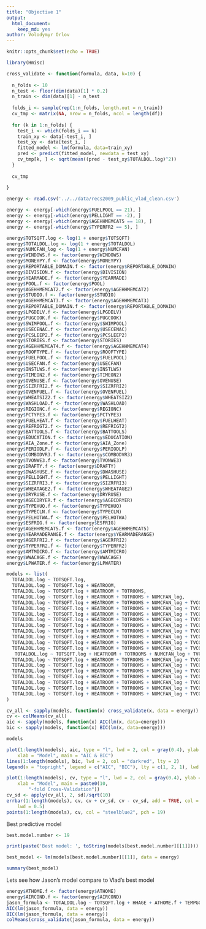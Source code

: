 ```yaml
---
title: "Objective 1"
output: 
  html_document:
    keep_md: yes
author: Volodymyr Orlov
---
```


```r
knitr::opts_chunk$set(echo = TRUE)
```

```r
library(Hmisc)
```

```r
cross_validate <- function(formula, data, k=10) {
  
  n_folds <- 10
  n_test <- floor(dim(data)[1] * 0.2)
  n_train <- dim(data)[1] - n_test
  
  folds_i <- sample(rep(1:n_folds, length.out = n_train))
  cv_tmp <- matrix(NA, nrow = n_folds, ncol = length(df))
  
  for (k in 1:n_folds) {
    test_i <- which(folds_i == k)
    train_xy <- data[-test_i, ]
    test_xy <- data[test_i, ]
    fitted_model <- lm(formula, data=train_xy)
    pred <- predict(fitted_model, newdata = test_xy)
    cv_tmp[k, ] <- sqrt(mean((pred - test_xy$TOTALDOL.log)^2))
  }
  
  cv_tmp
  
}
```

```r
energy <- read.csv('../../data/recs2009_public_vlad_clean.csv')
```

```r
energy <- energy[-which(energy$FUELPOOL == 21), ]
energy <- energy[-which(energy$PELLIGHT == -2), ]
energy <- energy[-which(energy$AGEHHMEMCAT5 == 18), ]
energy <- energy[-which(energy$TYPERFR2 == 5), ]
```

```r
energy$TOTSQFT.log <- log(1 + energy$TOTSQFT)
energy$TOTALDOL.log <- log(1 + energy$TOTALDOL)
energy$NUMCFAN_log <- log(1 + energy$NUMCFAN)
energy$WINDOWS.f <- factor(energy$WINDOWS)
energy$MONEYPY.f <- factor(energy$MONEYPY)
energy$REPORTABLE_DOMAIN.f <- factor(energy$REPORTABLE_DOMAIN)
energy$DIVISION.f <- factor(energy$DIVISION)
energy$YEARMADE.f <- factor(energy$YEARMADE)
energy$POOL.f <- factor(energy$POOL)
energy$AGEHHMEMCAT2.f <- factor(energy$AGEHHMEMCAT2)
energy$STUDIO.f <- factor(energy$STUDIO)
energy$AGEHHMEMCAT3.f <- factor(energy$AGEHHMEMCAT3)
energy$REPORTABLE_DOMAIN.f <- factor(energy$REPORTABLE_DOMAIN)
energy$LPGDELV.f <- factor(energy$LPGDELV)
energy$PUGCOOK.f <- factor(energy$PUGCOOK)
energy$SWIMPOOL.f <- factor(energy$SWIMPOOL)
energy$USECENAC.f <- factor(energy$USECENAC)
energy$PCSLEEP2.f <- factor(energy$PCSLEEP2)
energy$STORIES.f <- factor(energy$STORIES)
energy$AGEHHMEMCAT4.f <- factor(energy$AGEHHMEMCAT4)
energy$ROOFTYPE.f <- factor(energy$ROOFTYPE)
energy$FUELPOOL.f <- factor(energy$FUELPOOL)
energy$USECFAN.f <- factor(energy$USECFAN)
energy$INSTLWS.f <- factor(energy$INSTLWS)
energy$TIMEON2.f <- factor(energy$TIMEON2)
energy$OVENUSE.f <- factor(energy$OVENUSE)
energy$SIZRFRI2.f <- factor(energy$SIZRFRI2)
energy$OVENFUEL.f <- factor(energy$OVENFUEL)
energy$WHEATSIZ2.f <- factor(energy$WHEATSIZ2)
energy$WASHLOAD.f <- factor(energy$WASHLOAD)
energy$REGIONC.f <- factor(energy$REGIONC)
energy$PCTYPE3.f <- factor(energy$PCTYPE3)
energy$FUELHEAT.f <- factor(energy$FUELHEAT)
energy$REFRIGT2.f <- factor(energy$REFRIGT2)
energy$BATTOOLS.f <- factor(energy$BATTOOLS)
energy$EDUCATION.f <- factor(energy$EDUCATION)
energy$AIA_Zone.f <- factor(energy$AIA_Zone)
energy$PERIODLP.f <- factor(energy$PERIODLP)
energy$COMBODVR3.f <- factor(energy$COMBODVR3)
energy$TVONWE3.f <- factor(energy$TVONWE3)
energy$DRAFTY.f <- factor(energy$DRAFTY)
energy$DWASHUSE.f <- factor(energy$DWASHUSE)
energy$PELLIGHT.f <- factor(energy$PELLIGHT)
energy$SIZRFRI3.f <- factor(energy$SIZRFRI3)
energy$WHEATAGE2.f <- factor(energy$WHEATAGE2)
energy$DRYRUSE.f <- factor(energy$DRYRUSE)
energy$AGECDRYER.f <- factor(energy$AGECDRYER)
energy$TYPEHUQ.f <- factor(energy$TYPEHUQ)
energy$TYPECLN.f <- factor(energy$TYPECLN)
energy$PELHOTWA.f <- factor(energy$PELHOTWA)
energy$ESFRIG.f <- factor(energy$ESFRIG)
energy$AGEHHMEMCAT5.f <- factor(energy$AGEHHMEMCAT5)
energy$YEARMADERANGE.f <- factor(energy$YEARMADERANGE)
energy$AGERFRI2.f <- factor(energy$AGERFRI2)
energy$TYPERFR2.f <- factor(energy$TYPERFR2)
energy$AMTMICRO.f <- factor(energy$AMTMICRO)
energy$WWACAGE.f <- factor(energy$WWACAGE)
energy$LPWATER.f <- factor(energy$LPWATER)
```

```r
models <- list(
  TOTALDOL.log ~ TOTSQFT.log,
  TOTALDOL.log ~ TOTSQFT.log + HEATROOM,
  TOTALDOL.log ~ TOTSQFT.log + HEATROOM + TOTROOMS,
  TOTALDOL.log ~ TOTSQFT.log + HEATROOM + TOTROOMS + NUMCFAN_log,
  TOTALDOL.log ~ TOTSQFT.log + HEATROOM + TOTROOMS + NUMCFAN_log + TVCOLOR,
  TOTALDOL.log ~ TOTSQFT.log + HEATROOM + TOTROOMS + NUMCFAN_log + TVCOLOR + WINDOWS.f,
  TOTALDOL.log ~ TOTSQFT.log + HEATROOM + TOTROOMS + NUMCFAN_log + TVCOLOR + WINDOWS.f + MONEYPY.f,
  TOTALDOL.log ~ TOTSQFT.log + HEATROOM + TOTROOMS + NUMCFAN_log + TVCOLOR + WINDOWS.f + MONEYPY.f + DIVISION.f,
  TOTALDOL.log ~ TOTSQFT.log + HEATROOM + TOTROOMS + NUMCFAN_log + TVCOLOR + WINDOWS.f + MONEYPY.f + DIVISION.f + YEARMADE.f,
  TOTALDOL.log ~ TOTSQFT.log + HEATROOM + TOTROOMS + NUMCFAN_log + TVCOLOR + WINDOWS.f + MONEYPY.f + DIVISION.f + YEARMADE.f + POOL.f,
  TOTALDOL.log ~ TOTSQFT.log + HEATROOM + TOTROOMS + NUMCFAN_log + TVCOLOR + WINDOWS.f + MONEYPY.f + DIVISION.f + YEARMADE.f + POOL.f + AGEHHMEMCAT2.f + STUDIO.f + AGEHHMEMCAT3.f,
  TOTALDOL.log ~ TOTSQFT.log + HEATROOM + TOTROOMS + NUMCFAN_log + TVCOLOR + WINDOWS.f + MONEYPY.f + DIVISION.f + YEARMADE.f + POOL.f + AGEHHMEMCAT2.f + STUDIO.f + AGEHHMEMCAT3.f + REPORTABLE_DOMAIN.f + LPGDELV.f + PUGCOOK.f + SWIMPOOL.f + USECENAC.f + PCSLEEP2.f,
  TOTALDOL.log ~ TOTSQFT.log + HEATROOM + TOTROOMS + NUMCFAN_log + TVCOLOR + WINDOWS.f + MONEYPY.f + DIVISION.f + YEARMADE.f + POOL.f + AGEHHMEMCAT2.f + STUDIO.f + AGEHHMEMCAT3.f + REPORTABLE_DOMAIN.f + LPGDELV.f + PUGCOOK.f + SWIMPOOL.f + USECENAC.f + PCSLEEP2.f + STORIES.f + AGEHHMEMCAT4.f,
   TOTALDOL.log ~ TOTSQFT.log + HEATROOM + TOTROOMS + NUMCFAN_log + TVCOLOR + WINDOWS.f + MONEYPY.f + DIVISION.f + YEARMADE.f + POOL.f + AGEHHMEMCAT2.f + STUDIO.f + AGEHHMEMCAT3.f + REPORTABLE_DOMAIN.f + LPGDELV.f + PUGCOOK.f + SWIMPOOL.f + USECENAC.f + PCSLEEP2.f + STORIES.f + AGEHHMEMCAT4.f + ROOFTYPE.f + FUELPOOL.f + USECFAN.f,
  TOTALDOL.log ~ TOTSQFT.log + HEATROOM + TOTROOMS + NUMCFAN_log + TVCOLOR + WINDOWS.f + MONEYPY.f + DIVISION.f + YEARMADE.f + POOL.f + AGEHHMEMCAT2.f + STUDIO.f + AGEHHMEMCAT3.f + REPORTABLE_DOMAIN.f + LPGDELV.f + PUGCOOK.f + SWIMPOOL.f + USECENAC.f + PCSLEEP2.f + STORIES.f + AGEHHMEMCAT4.f + ROOFTYPE.f + FUELPOOL.f + USECFAN.f + INSTLWS.f + TIMEON2.f + OVENUSE.f + SIZRFRI2.f,
  TOTALDOL.log ~ TOTSQFT.log + HEATROOM + TOTROOMS + NUMCFAN_log + TVCOLOR + WINDOWS.f + MONEYPY.f + DIVISION.f + YEARMADE.f + POOL.f + AGEHHMEMCAT2.f + STUDIO.f + AGEHHMEMCAT3.f + REPORTABLE_DOMAIN.f + LPGDELV.f + PUGCOOK.f + SWIMPOOL.f + USECENAC.f + PCSLEEP2.f + STORIES.f + AGEHHMEMCAT4.f + ROOFTYPE.f + FUELPOOL.f + USECFAN.f + INSTLWS.f + TIMEON2.f + OVENUSE.f + SIZRFRI2.f + OVENFUEL.f + WHEATSIZ2.f + WASHLOAD.f + REGIONC.f,
  TOTALDOL.log ~ TOTSQFT.log + HEATROOM + TOTROOMS + NUMCFAN_log + TVCOLOR + WINDOWS.f + MONEYPY.f + DIVISION.f + YEARMADE.f + POOL.f + AGEHHMEMCAT2.f + STUDIO.f + AGEHHMEMCAT3.f + REPORTABLE_DOMAIN.f + LPGDELV.f + PUGCOOK.f + SWIMPOOL.f + USECENAC.f + PCSLEEP2.f + STORIES.f + AGEHHMEMCAT4.f + ROOFTYPE.f + FUELPOOL.f + USECFAN.f + INSTLWS.f + TIMEON2.f + OVENUSE.f + SIZRFRI2.f + OVENFUEL.f + WHEATSIZ2.f + WASHLOAD.f + REGIONC.f + PCTYPE3.f + FUELHEAT.f + REFRIGT2.f + BATTOOLS.f + EDUCATION.f,
  TOTALDOL.log ~ TOTSQFT.log + HEATROOM + TOTROOMS + NUMCFAN_log + TVCOLOR + WINDOWS.f + MONEYPY.f + DIVISION.f + YEARMADE.f + POOL.f + AGEHHMEMCAT2.f + STUDIO.f + AGEHHMEMCAT3.f + REPORTABLE_DOMAIN.f + LPGDELV.f + PUGCOOK.f + SWIMPOOL.f + USECENAC.f + PCSLEEP2.f + STORIES.f + AGEHHMEMCAT4.f + ROOFTYPE.f + FUELPOOL.f + USECFAN.f + INSTLWS.f + TIMEON2.f + OVENUSE.f + SIZRFRI2.f + OVENFUEL.f + WHEATSIZ2.f + WASHLOAD.f + REGIONC.f + PCTYPE3.f + FUELHEAT.f + REFRIGT2.f + BATTOOLS.f + EDUCATION.f + AIA_Zone.f + PERIODLP.f + COMBODVR3.f + TVONWE3.f + DRAFTY.f,
  TOTALDOL.log ~ TOTSQFT.log + HEATROOM + TOTROOMS + NUMCFAN_log + TVCOLOR + WINDOWS.f + MONEYPY.f + DIVISION.f + YEARMADE.f + POOL.f + AGEHHMEMCAT2.f + STUDIO.f + AGEHHMEMCAT3.f + REPORTABLE_DOMAIN.f + LPGDELV.f + PUGCOOK.f + SWIMPOOL.f + USECENAC.f + PCSLEEP2.f + STORIES.f + AGEHHMEMCAT4.f + ROOFTYPE.f + FUELPOOL.f + USECFAN.f + INSTLWS.f + TIMEON2.f + OVENUSE.f + SIZRFRI2.f + OVENFUEL.f + WHEATSIZ2.f + WASHLOAD.f + REGIONC.f + PCTYPE3.f + FUELHEAT.f + REFRIGT2.f + BATTOOLS.f + EDUCATION.f + AIA_Zone.f + PERIODLP.f + COMBODVR3.f + TVONWE3.f + DRAFTY.f + DWASHUSE.f + PELLIGHT.f + SIZRFRI3.f + WHEATAGE2.f + DRYRUSE.f,
  TOTALDOL.log ~ TOTSQFT.log + HEATROOM + TOTROOMS + NUMCFAN_log + TVCOLOR + WINDOWS.f + MONEYPY.f + DIVISION.f + YEARMADE.f + POOL.f + AGEHHMEMCAT2.f + STUDIO.f + AGEHHMEMCAT3.f + REPORTABLE_DOMAIN.f + LPGDELV.f + PUGCOOK.f + SWIMPOOL.f + USECENAC.f + PCSLEEP2.f + STORIES.f + AGEHHMEMCAT4.f + ROOFTYPE.f + FUELPOOL.f + USECFAN.f + INSTLWS.f + TIMEON2.f + OVENUSE.f + SIZRFRI2.f + OVENFUEL.f + WHEATSIZ2.f + WASHLOAD.f + REGIONC.f + PCTYPE3.f + FUELHEAT.f + REFRIGT2.f + BATTOOLS.f + EDUCATION.f + AIA_Zone.f + PERIODLP.f + COMBODVR3.f + TVONWE3.f + DRAFTY.f + DWASHUSE.f + PELLIGHT.f + SIZRFRI3.f + WHEATAGE2.f + DRYRUSE.f + AGECDRYER.f + TYPEHUQ.f + TYPECLN.f + PELHOTWA.f + ESFRIG.f + AGEHHMEMCAT5.f,
  TOTALDOL.log ~ TOTSQFT.log + HEATROOM + TOTROOMS + NUMCFAN_log + TVCOLOR + WINDOWS.f + MONEYPY.f + DIVISION.f + YEARMADE.f + POOL.f + AGEHHMEMCAT2.f + STUDIO.f + AGEHHMEMCAT3.f + REPORTABLE_DOMAIN.f + LPGDELV.f + PUGCOOK.f + SWIMPOOL.f + USECENAC.f + PCSLEEP2.f + STORIES.f + AGEHHMEMCAT4.f + ROOFTYPE.f + FUELPOOL.f + USECFAN.f + INSTLWS.f + TIMEON2.f + OVENUSE.f + SIZRFRI2.f + OVENFUEL.f + WHEATSIZ2.f + WASHLOAD.f + REGIONC.f + PCTYPE3.f + FUELHEAT.f + REFRIGT2.f + BATTOOLS.f + EDUCATION.f + AIA_Zone.f + PERIODLP.f + COMBODVR3.f + TVONWE3.f + DRAFTY.f + DWASHUSE.f + PELLIGHT.f + SIZRFRI3.f + WHEATAGE2.f + DRYRUSE.f + AGECDRYER.f + TYPEHUQ.f + TYPECLN.f + PELHOTWA.f + ESFRIG.f + AGEHHMEMCAT5.f + YEARMADERANGE.f + AGERFRI2.f,     TOTALDOL.log ~ TOTSQFT.log + HEATROOM + TOTROOMS + NUMCFAN_log + TVCOLOR + WINDOWS.f + MONEYPY.f + DIVISION.f + YEARMADE.f + POOL.f + AGEHHMEMCAT2.f + STUDIO.f + AGEHHMEMCAT3.f + REPORTABLE_DOMAIN.f + LPGDELV.f + PUGCOOK.f + SWIMPOOL.f + USECENAC.f + PCSLEEP2.f + STORIES.f + AGEHHMEMCAT4.f + ROOFTYPE.f + FUELPOOL.f + USECFAN.f + INSTLWS.f + TIMEON2.f + OVENUSE.f + SIZRFRI2.f + OVENFUEL.f + WHEATSIZ2.f + WASHLOAD.f + REGIONC.f + PCTYPE3.f + FUELHEAT.f + REFRIGT2.f + BATTOOLS.f + EDUCATION.f + AIA_Zone.f + PERIODLP.f + COMBODVR3.f + TVONWE3.f + DRAFTY.f + DWASHUSE.f + PELLIGHT.f + SIZRFRI3.f + WHEATAGE2.f + DRYRUSE.f + AGECDRYER.f + TYPEHUQ.f + TYPECLN.f + PELHOTWA.f + ESFRIG.f + AGEHHMEMCAT5.f + YEARMADERANGE.f + AGERFRI2.f + TYPERFR2.f + AMTMICRO.f + WWACAGE.f + LPWATER.f
)
```

```r
cv_all <- sapply(models, function(x) cross_validate(x, data = energy))
cv <- colMeans(cv_all)
aic <- sapply(models, function(x) AIC(lm(x, data=energy)))
bic <- sapply(models, function(x) BIC(lm(x, data=energy)))
```

```r
models
```

```r
plot(1:length(models), aic, type = "l", lwd = 2, col = gray(0.4), ylab = "Prediction error", 
    xlab = "Model", main = "AIC & BIC")
lines(1:length(models), bic, lwd = 2, col = "darkred", lty = 2)
legend(x = "topright", legend = c("AIC", "BIC"), lty = c(1, 2, 1), lwd = rep(2, 3), col = c(gray(0.4), "darkred", "steelblue2"), cex = 0.85)
```

```r
plot(1:length(models), cv, type = "l", lwd = 2, col = gray(0.4), ylab = "MSE", 
    xlab = "Model", main = paste0(10, 
        "-fold Cross-Validation"))
cv_sd <- apply(cv_all, 2, sd)/sqrt(10)
errbar(1:length(models), cv, cv + cv_sd, cv - cv_sd, add = TRUE, col = "steelblue2", pch = 19, 
    lwd = 0.5)
points(1:length(models), cv, col = "steelblue2", pch = 19)
```

Best predictive model

```r

best.model.number <- 19

print(paste('Best model: ', toString(models[best.model.number][[1]])))

best_model <- lm(models[best.model.number][[1]], data = energy)

summary(best_model)

```

Lets see how Jason's model compare to Vlad's best model

```r
energy$ATHOME.f <- factor(energy$ATHOME)
energy$AIRCOND.f <- factor(energy$AIRCOND)
jason_formula <- TOTALDOL.log ~ TOTSQFT.log + HHAGE + ATHOME.f + TEMPGONE + TOTROOMS + YEARMADE + AIRCOND.f + HDD65 + CDD30YR + HDD30YR
AIC(lm(jason_formula, data = energy))
BIC(lm(jason_formula, data = energy))
colMeans(cross_validate(jason_formula, data = energy))
```